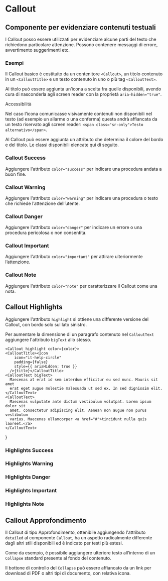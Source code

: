 
<Meta title="Documentazione/Componenti/Callout" of={Callout}/>

# Callout
## Componente per evidenziare contenuti testuali

I Callout posso essere utilizzati per evidenziare alcune parti del testo che richiedono particolare attenzione. Possono contenere messaggi di errore, avvertimento suggerimenti etc.

### Esempi

Il Callout basico è costituito da un contenitore `<Callout>`, un titolo contenuto in un `<CalloutTitle>` e un testo contenuto in uno o più tag `<CalloutText>`.

<Preview>
    <Story id="componenti-callout--esempio-basico" />
</Preview>

Al titolo può essere aggiunta un’icona a scelta fra quelle disponibili, avendo cura di nasconderla agli screen reader con la proprietà `aria-hidden="true"`.

<div className="docs">
    <Callout color="success" >
        <CalloutTitle>Accessibilità</CalloutTitle>
        <CalloutText>
            <p>Nel caso l’icona comunicasse visivamente contenuti non disponibili nel testo (ad esempio un allarme o una conferma) questa andrà affiancata da un testo riservato agli screen reader: <code>&lt;span class="sr-only"&gt;Testo alternativo&lt;/span&gt;</code>.</p>
        </CalloutText>
    </Callout>
</div>

<Preview>
    <Story id="componenti-callout--esempio-con-icona" />
</Preview>

Al Callout può essere aggiunta un attributo che determina il colore del bordo e del titolo. Le classi disponibili elencate qui di seguito.

### Callout Success

Aggiungere l'attributo `color="success"` per indicare una procedura andata a buon fine.

<Preview>
    <Story id="componenti-callout--procedura-avvenuta-con-successo" />
</Preview>

### Callout Warning

Aggiungere l'attributo `color="warning"` per indicare una procedura o testo che richiede l’attenzione dell’utente.

<Preview>
    <Story id="componenti-callout--procedura-che-richiede-attenzione" />
</Preview>

### Callout Danger

Aggiungere l'attributo `color="danger"` per indicare un errore o una procedura pericolosa o non consentita.

<Preview>
    <Story id="componenti-callout--procedura-pericolosa-o-non-consentita" />
</Preview>

### Callout Important

Aggiungere l'attributo `color="important"` per attirare ulteriormente l’attenzione.

<Preview>
    <Story id="componenti-callout--procedura-importante" />
</Preview>

### Callout Note

Aggiungere l'attributo `color="note"` per caratterizzare il Callout come una nota.

<Preview>
    <Story id="componenti-callout--callout-note" />
</Preview>

## Callout Highlights

Aggiungere l'attributo `highlight` si ottiene una differente versione del Callout, con bordo solo sul lato sinistro.

Per aumentare la dimensione di un paragrafo contenuto nel `CalloutText` aggiungere l'attributo `bigText` allo stesso.

<Preview>
    <Story id="componenti-callout--callout-highlights" />
</Preview>

    <Callout highlight color={color}>
    <CalloutTitle><Icon
        icon="it-help-circle"
        padding={false}
        style={{ ariaHidden: true }}
      />{title}</CalloutTitle>
    <CalloutText bigText>
      Maecenas at erat id sem interdum efficitur eu sed nunc. Mauris sit amet
      erat eget augue molestie malesuada ut sed ex. In sed dignissim elit.
    </CalloutText>
    <CalloutText>
      Maecenas vulputate ante dictum vestibulum volutpat. Lorem ipsum dolor sit
      amet, consectetur adipiscing elit. Aenean non augue non purus vestibulum
      varius. Maecenas ullamcorper <a href="#">tincidunt nulla quis laoreet.</a>
    </CalloutText>
  </Callout>
}

### Highlights Success

<Preview>
    <Story id="componenti-callout--callout-highlights-success"/>
</Preview>

### Highlights Warning

<Preview>
    <Story id="componenti-callout--callout-highlights-warning"/>
</Preview>

### Highlights Danger

<Preview>
    <Story id="componenti-callout--callout-highlights-danger"/>
</Preview>

### Highlights Important

<Preview>
    <Story id="componenti-callout--callout-highlights-important"/>
</Preview>

### Highlights Note

<Preview>
    <Story id="componenti-callout--callout-highlights-note"/>
</Preview>

## Callout Approfondimento

Il Callout di tipo Approfondimento, ottenibile aggiungendo l'attributo `detailed` al componente `Callout`, ha un aspetto radicalmente differente dagli altri stili disponibili ed è indicato per testi più estesi.

Come da esempio, è possibile aggiungere ulteriore testo all’interno di un `Collapse` standard presente al fondo del contenuto.

Il bottone di controllo del `Collapse` può essere affiancato da un link per download di PDF o altri tipi di documento, con relativa icona.

<Preview>
    <Story id="componenti-callout--callout-approfondimento"/>
</Preview>

